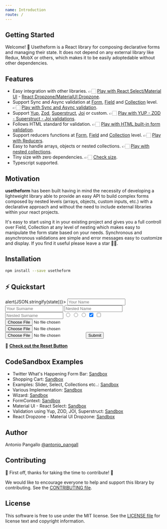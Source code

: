 ```yaml
---
name: Introduction
route: /
---
```



## Getting Started

Welcome! 👋 Usetheform is a React library for composing declarative forms and managing their state. It does not depend on any external library like Redux, MobX or others, which makes it to be easily adoptedable without other dependencies.

## Features

- Easy integration with other libraries. 👉🏻 [Play with React Select/Material UI](https://codesandbox.io/s/materialuireactselect-6ufc2) - [React Dropzone/MaterialUI Dropzone](https://codesandbox.io/s/reactdropzone-materialuidropzone-yjb8w).
- Support Sync and Async validation at [Form](https://iusehooks.github.io/usetheform/docs-form#validation---sync), [Field](https://iusehooks.github.io/usetheform/docs-input#validation---sync) and [Collection](https://iusehooks.github.io/usetheform/docs-collection#validation---sync) level. 👉🏻 [Play with Sync and Async validation](https://iusehooks.github.io/usetheform/docs-input#validation---sync).
- Support [Yup](https://codesandbox.io/s/schema-validations-uc1m6?file=/src/FormYUP.jsx), [Zod](https://codesandbox.io/s/schema-validations-uc1m6?file=/src/FormZOD.jsx), [Superstruct](https://codesandbox.io/s/schema-validations-uc1m6?file=/src/FormSuperStruct.jsx), [Joi](https://codesandbox.io/s/schema-validations-uc1m6?file=/src/FormJOI.jsx) or custom. 👉🏻 [Play with YUP - ZOD - Superstruct - Joi validations](https://codesandbox.io/s/schema-validations-uc1m6).
- Follows HTML standard for validation. 👉🏻 [Play with HTML built-in form validation](https://codesandbox.io/s/built-informvalidation-lp672?file=/src/Info.jsx).
- Support reducers functions at [Form](https://iusehooks.github.io/usetheform/docs-form#reducers), [Field](https://iusehooks.github.io/usetheform/docs-input#reducers) and [Collection](https://iusehooks.github.io/usetheform/docs-collection#reducers) level. 👉🏻 [Play with Reducers](https://iusehooks.github.io/usetheform/docs-form#reducers).
- Easy to handle arrays, objects or nested collections. 👉🏻 [Play with nested collections](https://iusehooks.github.io/usetheform/docs-collection#nested-collections).
- Tiny size with zero dependencies. 👉🏻 [Check size](https://bundlephobia.com/result?p=usetheform).
- Typescript supported.

## Motivation

**usetheform** has been built having in mind the necessity of developing a lightweight library able to provide an easy API to build complex forms composed by nested levels (arrays, objects, custom inputs, etc.) with a declarative approach and without the need to include external libraries within your react projects.  

It's easy to start using it in your existing project and gives you a full controll over Field, Collection at any level of nesting which makes easy to manipulate the form state based on your needs. Synchronous and asynchronous validations are simple and error messages easy to customize and display. If you find it useful please leave a star 🙏🏻.

## Installation

```sh
npm install --save usetheform
```

## ⚡ Quickstart

<Playground>
  <Form onSubmit={(state) => alert(JSON.stringify(state))}>
    <Collection object name="user"> 
      <Input type="text" name="name" placeholder="Your Name" />
      <Input type="text" name="surname" placeholder="Your Surname" />
    </Collection>
    <Collection object name="nested"> 
      <Collection object name="user"> 
        <Input type="text" name="name" placeholder="Nested Name" />
        <Input type="text" name="surname" placeholder="Nested Surname" />
      </Collection>
    </Collection>
    <Input type="radio" name="gender" value="M" placeholder="M" />
    <Input type="radio" name="gender" value="F" placeholder="F" />
    <Input type="radio" name="gender" value="Other" placeholder="Other" />
    <Collection object name="options"> 
      <Input type="checkbox" name="one" checked placeholder="Opt 1" />
      <Input type="checkbox" name="second" placeholder="Opt 2" />
    </Collection>
    <Collection array name="media"> 
      <Input type="file" />
      <Input type="file" />
      <Input type="file" />
    </Collection>
    <button type="submit">Submit</button>
    <Reset />
  </Form>
</Playground>

🔎 [**Check out the Reset Button**](https://iusehooks.github.io/usetheform/docs-use-form#basic-usage)

## CodeSandbox Examples

- Twitter What's Happening Form Bar: [Sandbox](https://codesandbox.io/s/twitter-bar-form-czx3o)
- Shopping Cart: [Sandbox](https://codesandbox.io/s/shopping-cart-97y5k)
- Examples: Slider, Select, Collections etc..: [Sandbox](https://codesandbox.io/s/formexample2-mmcjs)
- Various Implementation: [Sandbox](https://codesandbox.io/s/035l4l75ln)
- Wizard: [Sandbox](https://codesandbox.io/s/v680xok7k7)
- FormContext: [Sandbox](https://codesandbox.io/s/formcontext-ukvc5)
- Material UI - React Select: [Sandbox](https://codesandbox.io/s/materialuireactselect-6ufc2)
- Validation using Yup, ZOD, JOI, Superstruct: [Sandbox](https://codesandbox.io/s/schema-validations-uc1m6)
- React Dropzone - Material UI Dropzone: [Sandbox](https://codesandbox.io/s/reactdropzone-materialuidropzone-yjb8w)

## Author

Antonio Pangallo [@antonio_pangall](https://twitter.com/antonio_pangall)

## Contributing

🎉 First off, thanks for taking the time to contribute! 🎉

We would like to encourage everyone to help and support this library by contributing. See the [CONTRIBUTING file](https://github.com/iusehooks/usetheform/blob/master/CONTRIBUTING.md).

## License

This software is free to use under the MIT license.
See the [LICENSE file](https://github.com/iusehooks/usetheform/blob/master/LICENSE.md) for license text and copyright information.
